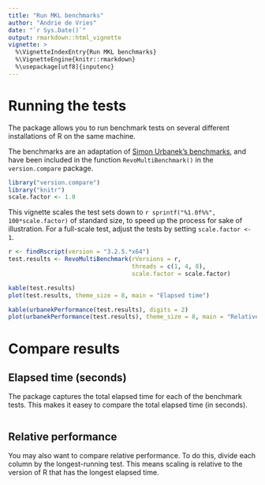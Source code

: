 ```yaml
---
title: "Run MKL benchmarks"
author: "Andrie de Vries"
date: "`r Sys.Date()`"
output: rmarkdown::html_vignette
vignette: >
  %\VignetteIndexEntry{Run MKL benchmarks}
  %\VignetteEngine{knitr::rmarkdown}
  %\usepackage[utf8]{inputenc}
---
```


# Running the tests

The package allows you to run benchmark tests on several different installations of R on the same machine.

The benchmarks are an adaptation of [Simon Urbanek's benchmarks](http://r.research.att.com/benchmarks/R-benchmark-25.R), and have been included in the function `RevoMultiBenchmark()` in the `version.compare` package.

```r
library("version.compare")
library("knitr")
scale.factor <- 1.0
```

This vignette scales the test sets down to `r sprintf("%1.0f%%", 100*scale.factor)` of standard size, to speed up the process for sake of illustration. For a full-scale test, adjust the tests by setting `scale.factor <- 1`.

```r
r <- findRscript(version = "3.2.5.*x64")
test.results <- RevoMultiBenchmark(rVersions = r, 
                                   threads = c(1, 4, 8), 
                                   scale.factor = scale.factor)
```

```r
kable(test.results)
plot(test.results, theme_size = 8, main = "Elapsed time")
```

```r
kable(urbanekPerformance(test.results), digits = 2)
plot(urbanekPerformance(test.results), theme_size = 8, main = "Relative Performance")
```

# Compare results

## Elapsed time (seconds)

The package  captures the total elapsed time for each of the benchmark tests. This makes it easey to compare the total elapsed time (in seconds).


```r
```

## Relative performance

You may also want to compare relative performance. To do this, divide each column by the longest-running test. This means scaling is relative to the version of R that has the longest elapsed time.


```r
```

